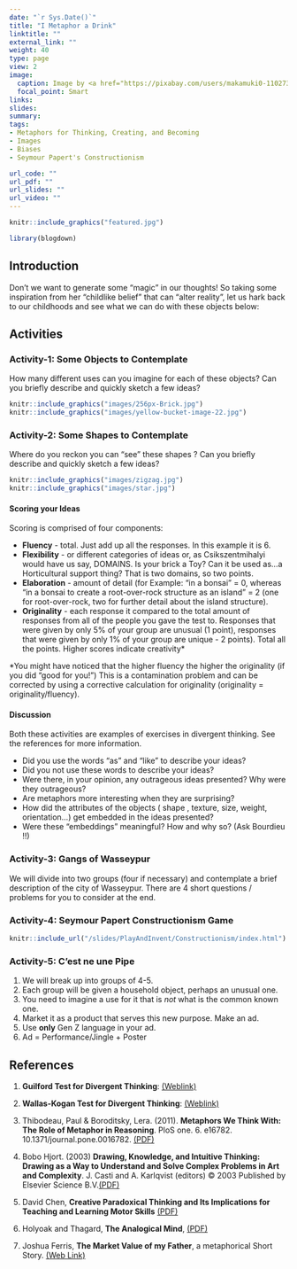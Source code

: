 ```yaml
---
date: "`r Sys.Date()`"
title: "I Metaphor a Drink"
linktitle: ""
external_link: ""
weight: 40
type: page
view: 2
image:
  caption: Image by <a href="https://pixabay.com/users/makamuki0-1102736/?utm_source=link-attribution&amp;utm_medium=referral&amp;utm_campaign=image&amp;utm_content=1001743">Marc Pascual</a> from <a href="https://pixabay.com/?utm_source=link-attribution&amp;utm_medium=referral&amp;utm_campaign=image&amp;utm_content=1001743">Pixabay</a>
  focal_point: Smart
links:
slides: 
summary: 
tags:
- Metaphors for Thinking, Creating, and Becoming
- Images
- Biases
- Seymour Papert's Constructionism

url_code: ""
url_pdf: ""
url_slides: ""
url_video: ""
---
```


```r
knitr::include_graphics("featured.jpg")
```

```r
library(blogdown)

```

## Introduction

Don't we want to generate some "magic" in our thoughts! So taking some inspiration from her "childlike belief" that can "alter reality", let us hark back to our childhoods and see what we can do with these objects below:

## Activities

### Activity-1: Some Objects to Contemplate

How many different uses can you imagine for each of these objects? Can you briefly describe and quickly sketch a few ideas?

```r
knitr::include_graphics("images/256px-Brick.jpg")
knitr::include_graphics("images/yellow-bucket-image-22.jpg")
```

### Activity-2: Some Shapes to Contemplate

Where do you reckon you can "see" these shapes ? Can you briefly describe and quickly sketch a few ideas?

```r
knitr::include_graphics("images/zigzag.jpg")
knitr::include_graphics("images/star.jpg")
```

#### Scoring your Ideas

Scoring is comprised of four components:

-   **Fluency** - total. Just add up all the responses. In this example it is 6.
-   **Flexibility** - or different categories of ideas or, as Csikszentmihalyi would have us say, DOMAINS. Is your brick a Toy? Can it be used as...a Horticultural support thing? That is two domains, so two points.
-   **Elaboration** - amount of detail (for Example: "in a bonsai" = 0, whereas "in a bonsai to create a root-over-rock structure as an island" = 2 (one for root-over-rock, two for further detail about the island structure).
-   **Originality** - each response it compared to the total amount of responses from all of the people you gave the test to. Responses that were given by only 5% of your group are unusual (1 point), responses that were given by only 1% of your group are unique - 2 points). Total all the points. Higher scores indicate creativity\*

\*You might have noticed that the higher fluency the higher the originality (if you did "good for you!") This is a contamination problem and can be corrected by using a corrective calculation for originality (originality = originality/fluency).

#### Discussion

Both these activities are examples of exercises in divergent thinking. See the references for more information.

-   Did you use the words "as" and "like" to describe your ideas?
-   Did you not use these words to describe your ideas?
-   Were there, in your opinion, any outrageous ideas presented? Why were they outrageous?
-   Are metaphors more interesting when they are surprising?
-   How did the attributes of the objects ( shape , texture, size, weight, orientation...) get embedded in the ideas presented?
-   Were these "embeddings" meaningful? How and why so? (Ask Bourdieu !!)

### Activity-3: Gangs of Wasseypur

We will divide into two groups (four if necessary) and contemplate a brief description of the city of Wasseypur. There are 4 short questions / problems for you to consider at the end.

### Activity-4: Seymour Papert Constructionism Game

```r
knitr::include_url("/slides/PlayAndInvent/Constructionism/index.html")

```

### Activity-5: C'est ne une Pipe

1. We will break up into groups of 4-5. 
1. Each group will be given a household object, perhaps an unusual one. 
1. You need to imagine a use for it that is *not* what is the common known one.
1. Market it as a product that serves this new purpose. Make an ad. 
1. Use **only** Gen Z language in your ad. 
1. Ad = Performance/Jingle + Poster

## References

1.  **Guilford Test for Divergent Thinking**: [(Weblink)](https://curtbonk.com/bobweb/d1.html)

2.  **Wallas-Kogan Test for Divergent Thinking**: [(Weblink)](https://curtbonk.com/bobweb/d2.html)

3.  Thibodeau, Paul & Boroditsky, Lera. (2011). **Metaphors We Think With: The Role of Metaphor in Reasoning**. PloS one. 6. e16782. 10.1371/journal.pone.0016782. [(PDF)](Thibodeau-Boroditsky-Role-of-Metaphor.pdf)

4.  Bobo Hjort. (2003) **Drawing, Knowledge, and Intuitive Thinking: Drawing as a Way to Understand and Solve Complex Problems in Art and Complexity**. J. Casti and A. Karlqvist (editors) © 2003 Published by Elsevier Science B.V.[(PDF)](Hjort.pdf)

5.  David Chen, **Creative Paradoxical Thinking and Its Implications for Teaching and Learning Motor Skills** [(PDF)](CreativeParadoxicalThinking2011.pdf)

6.  Holyoak and Thagard, **The Analogical Mind**, [(PDF)](Holyoak-%20Thagard%20-%20Analogical%20Mind.1997pdf.pdf)

7.  Joshua Ferris, **The Market Value of my Father**, a metaphorical Short Story. [(Web Link)](https://www.wealthsimple.com/en-ca/magazine/joshua-ferris)
